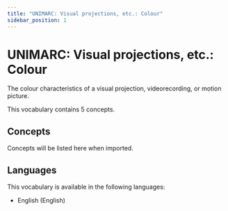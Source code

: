 ```yaml
---
title: "UNIMARC: Visual projections, etc.: Colour"
sidebar_position: 1
---
```


# UNIMARC: Visual projections, etc.: Colour

The colour characteristics of a visual projection, videorecording, or motion picture.

This vocabulary contains 5 concepts.

## Concepts

Concepts will be listed here when imported.

## Languages

This vocabulary is available in the following languages:
- English (English)
